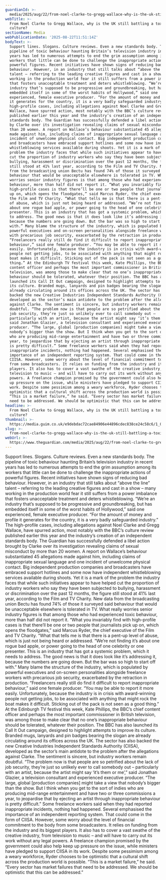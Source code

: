 ```yaml
---
guardianId: >-
  media/2025/aug/22/from-noel-clarke-to-gregg-wallace-why-is-the-uk-still-battling-a-toxic-tv-culture
webTitle: >-
  From Noel Clarke to Gregg Wallace, why is the UK still battling a toxic TV
  culture?
sectionName: Media
webPublicationDate: '2025-08-22T11:51:14Z'
bodyText: >-
  Support lines. Slogans. Culture reviews. Even a new standards body. The
  pipeline of toxic behaviour haunting Britain’s television industry in recent
  years has led to numerous attempts to end the grim assumption among its
  workers that little can be done to challenge the inappropriate actions of
  powerful figures. Recent initiatives have shown signs of reducing bad
  behaviour. However, in an industry that still talks about “above the line”
  talent – referring to the leading creative figures and cast in a show – many
  working in the production world fear it still suffers from a power imbalance
  that fosters unacceptable treatment and deters whistleblowing. “We’re an
  industry that’s supposed to be progressive and groundbreaking, but has
  embedded itself in some of the worst habits of Hollywood,” said one
  experienced, female executive producer. “For the amount of money and profile
  it generates for the country, it is a very badly safeguarded industry.” The
  high-profile cases, including allegations against Noel Clarke and Gregg
  Wallace, have spurred action, most notably with the BBC’s culture review
  published earlier this year and the industry’s creation of an independent
  standards body. The Guardian has successfully defended a libel action brought
  by Clarke over its investigation revealing claims of sexual misconduct by more
  than 20 women. A report on Wallace’s behaviour substantiated 45 allegations
  made against him, including claims of inappropriate sexual language and one
  incident of unwelcome physical contact. Big independent production companies
  and broadcasters have embraced support hotlines and some now have independent
  whistleblowing services available during shoots. Yet it is a mark of the
  problem the industry faces that while such initiatives appear to have helped
  cut the proportion of industry workers who say they have been subjected to
  bullying, harassment or discrimination over the past 12 months, the figure
  still stood at 41% last year, according to the Film and TV Charity. New data
  from the broadcasting union Bectu has found 74% of those it surveyed said
  behaviour that would be unacceptable elsewhere is tolerated in TV. What really
  worries senior industry figures is that among those who had experienced toxic
  behaviour, more than half did not report it. “What you invariably find with
  high-profile cases is that there’ll be one or two people that journalists pick
  up on, which opens the floodgates,” said Marcus Ryder, the chief executive of
  the Film and TV Charity. “What that tells me is that there is a pent-up level
  of abuse, which is just not being heard or addressed. “We’re not finding it’s
  about one rogue bad apple, or power going to the head of one celebrity or one
  presenter. This is an industry that has got a systemic problem, which it needs
  to address. The good news is that it does look like it’s addressing it,
  because the numbers are going down. But the bar was so high to start off
  with.” Many blame the structure of the industry, which is populated by
  powerful executives and on-screen personalities alongside freelance workers
  with precarious job security, exacerbated by the retraction in production.
  “Freelancers really still do find it difficult to report inappropriate
  behaviour,” said one female producer. “You may be able to report it more
  easily. Unfortunately, because the industry is in crisis with award-winning
  people not getting jobs, to be associated with anything that might rock the
  boat makes it difficult. Sticking out of the pack is not seen as a good
  thing.” At the Edinburgh TV festival this week, Kate Phillips, the BBC’s chief
  content officer and perhaps the most important commissioner in British
  television, was among those to make clear that no one’s inappropriate
  behaviour should be tolerated, whatever their position. The BBC has also
  launched its Call It Out campaign, designed to highlight attempts to improve
  its culture. Branded mugs, lanyards and pin badges bearing the slogan are
  already circulating around its offices across the UK. The sector has also
  backed the new Creative Industries Independent Standards Authority (CIISA),
  developed as the sector’s main antidote to the problem after the allegations
  against Clarke. The sentiment is sincere, but industry workers remain
  doubtful. “The problem now is that people are so petrified about the lack of
  job security, they’re just so unlikely ever to call somebody out –
  particularly with an artist, because the artist might say ‘it’s them or me’,”
  said Jonathan Glazier, a television consultant and experienced executive
  producer. “The large, global [production companies] might take a view that
  nobody’s bigger than the show. But I think when you get to the sort of indies
  who are producing mid-range entertainment and have two or three commissions a
  year, to jeopardise that by ejecting an artist through inappropriate behaviour
  is pretty difficult.” Some freelance workers said when they had reported
  inappropriate incidents, nothing had happened. Several emphasised the
  importance of an independent reporting system. That could come in the form of
  CIISA. However, some worry about the level of financial commitment to the body
  from some broadcasters. It relies on funding from the industry and its biggest
  players. It also has to cover a vast swathe of the creative industry, from
  television to music – and will have to carry out its work without any legal
  powers. A freelance champion promised by the government could also help keep
  up pressure on the issue, while ministers have pledged to support CIISA in its
  work. Despite some pessimism among a weary workforce, Ryder chooses to be
  optimistic that a cultural shift across the production world is possible.
  “This is a market failure,” he said. “Every sector has market failures that
  need to be addressed. We should be optimistic that this can be addressed.”
headline: >-
  From Noel Clarke to Gregg Wallace, why is the UK still battling a toxic TV
  culture?
thumbnail: >-
  https://media.guim.co.uk/e9debdac72cae84906e44896cdec838ce24c58c6/1_0_3748_3000/500.jpg
slug: >-
  from-noel-clarke-to-gregg-wallace-why-is-the-uk-still-battling-a-toxic-tv-culture
webUrl: >-
  https://www.theguardian.com/media/2025/aug/22/from-noel-clarke-to-gregg-wallace-why-is-the-uk-still-battling-a-toxic-tv-culture
---
```

Support lines. Slogans. Culture reviews. Even a new standards body. The pipeline of toxic behaviour haunting Britain’s television industry in recent years has led to numerous attempts to end the grim assumption among its workers that little can be done to challenge the inappropriate actions of powerful figures. Recent initiatives have shown signs of reducing bad behaviour. However, in an industry that still talks about “above the line” talent – referring to the leading creative figures and cast in a show – many working in the production world fear it still suffers from a power imbalance that fosters unacceptable treatment and deters whistleblowing. “We’re an industry that’s supposed to be progressive and groundbreaking, but has embedded itself in some of the worst habits of Hollywood,” said one experienced, female executive producer. “For the amount of money and profile it generates for the country, it is a very badly safeguarded industry.” The high-profile cases, including allegations against Noel Clarke and Gregg Wallace, have spurred action, most notably with the BBC’s culture review published earlier this year and the industry’s creation of an independent standards body. The Guardian has successfully defended a libel action brought by Clarke over its investigation revealing claims of sexual misconduct by more than 20 women. A report on Wallace’s behaviour substantiated 45 allegations made against him, including claims of inappropriate sexual language and one incident of unwelcome physical contact. Big independent production companies and broadcasters have embraced support hotlines and some now have independent whistleblowing services available during shoots. Yet it is a mark of the problem the industry faces that while such initiatives appear to have helped cut the proportion of industry workers who say they have been subjected to bullying, harassment or discrimination over the past 12 months, the figure still stood at 41% last year, according to the Film and TV Charity. New data from the broadcasting union Bectu has found 74% of those it surveyed said behaviour that would be unacceptable elsewhere is tolerated in TV. What really worries senior industry figures is that among those who had experienced toxic behaviour, more than half did not report it. “What you invariably find with high-profile cases is that there’ll be one or two people that journalists pick up on, which opens the floodgates,” said Marcus Ryder, the chief executive of the Film and TV Charity. “What that tells me is that there is a pent-up level of abuse, which is just not being heard or addressed. “We’re not finding it’s about one rogue bad apple, or power going to the head of one celebrity or one presenter. This is an industry that has got a systemic problem, which it needs to address. The good news is that it does look like it’s addressing it, because the numbers are going down. But the bar was so high to start off with.” Many blame the structure of the industry, which is populated by powerful executives and on-screen personalities alongside freelance workers with precarious job security, exacerbated by the retraction in production. “Freelancers really still do find it difficult to report inappropriate behaviour,” said one female producer. “You may be able to report it more easily. Unfortunately, because the industry is in crisis with award-winning people not getting jobs, to be associated with anything that might rock the boat makes it difficult. Sticking out of the pack is not seen as a good thing.” At the Edinburgh TV festival this week, Kate Phillips, the BBC’s chief content officer and perhaps the most important commissioner in British television, was among those to make clear that no one’s inappropriate behaviour should be tolerated, whatever their position. The BBC has also launched its Call It Out campaign, designed to highlight attempts to improve its culture. Branded mugs, lanyards and pin badges bearing the slogan are already circulating around its offices across the UK. The sector has also backed the new Creative Industries Independent Standards Authority (CIISA), developed as the sector’s main antidote to the problem after the allegations against Clarke. The sentiment is sincere, but industry workers remain doubtful. “The problem now is that people are so petrified about the lack of job security, they’re just so unlikely ever to call somebody out – particularly with an artist, because the artist might say ‘it’s them or me’,” said Jonathan Glazier, a television consultant and experienced executive producer. “The large, global [production companies] might take a view that nobody’s bigger than the show. But I think when you get to the sort of indies who are producing mid-range entertainment and have two or three commissions a year, to jeopardise that by ejecting an artist through inappropriate behaviour is pretty difficult.” Some freelance workers said when they had reported inappropriate incidents, nothing had happened. Several emphasised the importance of an independent reporting system. That could come in the form of CIISA. However, some worry about the level of financial commitment to the body from some broadcasters. It relies on funding from the industry and its biggest players. It also has to cover a vast swathe of the creative industry, from television to music – and will have to carry out its work without any legal powers. A freelance champion promised by the government could also help keep up pressure on the issue, while ministers have pledged to support CIISA in its work. Despite some pessimism among a weary workforce, Ryder chooses to be optimistic that a cultural shift across the production world is possible. “This is a market failure,” he said. “Every sector has market failures that need to be addressed. We should be optimistic that this can be addressed.”

